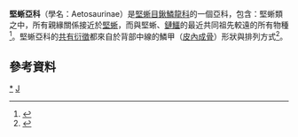 {{Automatic Taxobox
| taxon = Aetosaurinae
| authority = Heckert and Lucas, 2000
| fossil_range = {{fossil_range|晚三疊紀}}
| image = Stagonolepis.jpg
| image_caption = [[鍬鱗龍|鍬鱗龍]]
| subdivision_ranks = [[演化支|演化支]] & [[屬|屬]]
| subdivision = 
*[[堅蜥|堅蜥]] ''Aetosaurus''
*?''Stenomyti'' 
}}
'''堅蜥亞科'''（學名：Aetosaurinae）是[[堅蜥目|堅蜥目]][[鍬鱗龍科|鍬鱗龍科]]的一個亞科，包含：堅蜥類之中，所有親緣關係接近於[[堅蜥|堅蜥]]，而與堅蜥、[[鏈鱷|鏈鱷]]的最近共同祖先較遠的所有物種<ref name=HL00>{{cite journal |last=Heckert |first=A. B. |coauthors=and Lucas, S. G. |year=2000 |title=Taxonomy, phylogeny, biostratigraphy, biochronology, paleobiogeography, and evolution of the Late Triassic Aetosauria (Archosauria: Crurotarsi). |journal=Zentralblatt für Geologie und Paläontologie, Teil I, Heft |volume=11-12 |pages=1539–1587}}</ref>。堅蜥亞科的[[共有衍徵|共有衍徵]]都來自於背部中線的鱗甲（[[皮內成骨|皮內成骨]]）形狀與排列方式<ref name=PWG07>{{cite journal |last=Parker |first=W. G. |year=2007 |title=Reassessment of the aetosaur ''‘Desmatosuchus’ chamaensis'' with a reanalysis of the phylogeny of the Aetosauria (Archosauria:Pseudosuchia) |journal=Journal of Systematic Palaeontology |volume=5 |pages=41-68}}</ref>。

==參考資料==
{{reflist}}

{{paleo-reptile-stub}}
{{Taxonbar}}
[[Category:堅蜥目|*]]
[[Category:_2000年描述的分类群|J]]